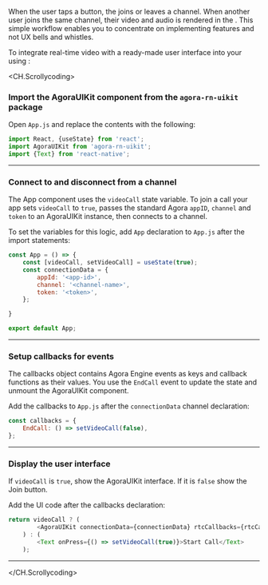 <PlatformWrapper platform="react-native">


When the user taps a button, the <Vpl k="CLIENT" /> joins or leaves a channel. When another user joins the same channel, their video and audio is rendered in the <Vpl k="CLIENT" />. This simple workflow enables you to concentrate on implementing <Vg k="COMPANY" /> features and not UX bells and whistles.

To integrate real-time video with a ready-made user interface into your <Vpl k="CLIENT" /> using <Vg k="UIK" />:

<CH.Scrollycoding>


### Import the AgoraUIKit component from the `agora-rn-uikit` package

Open `App.js` and replace the contents with the following:

```js App.js  focus=1:3
import React, {useState} from 'react';
import AgoraUIKit from 'agora-rn-uikit';
import {Text} from 'react-native';
```
---

### Connect to and disconnect from a channel

The App component uses the `videoCall` state variable. To join a call your app sets `videoCall` to `true`, passes the standard Agora `appID`, `channel` and `token` to an AgoraUIKit instance, then connects to a channel.

To set the variables for this logic, add `App` declaration to `App.js` after the import statements:

```js App.js  focus=1:11
const App = () => {
    const [videoCall, setVideoCall] = useState(true);
    const connectionData = {
        appId: '<app-id>',
        channel: '<channel-name>',
        token: '<token>',
    };

}

export default App;
```
---

### Setup callbacks for <Vg k="UIK" /> events

The callbacks object contains Agora Engine events as keys and callback functions as their values. You use the `EndCall` event to update the state and unmount the AgoraUIKit component.

Add the callbacks to `App.js` after the `connectionData` channel declaration:


```js App.js  focus=1:3
const callbacks = {
    EndCall: () => setVideoCall(false),
};
```
---

### Display the user interface

If `videoCall` is `true`, show the AgoraUIKit interface. If it is `false` show the Join button.

Add the UI code after the callbacks declaration:

```js App.js  focus=1:5
return videoCall ? (
        <AgoraUIKit connectionData={connectionData} rtcCallbacks={rtcCallbacks} />
    ) : (
        <Text onPress={() => setVideoCall(true)}>Start Call</Text>
    );
```
---

</CH.Scrollycoding>

</PlatformWrapper>
